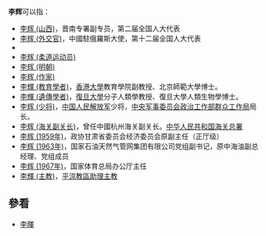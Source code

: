 '''李辉'''可以指：
*[[李辉_(山西)|李辉 (山西)]]，晋南专署副专员，第二届全国人大代表
*[[李辉_(外交官)|李辉 (外交官)]]，中國駐俄羅斯大使，第十二届全国人大代表
*{{tsl|en|Li Hui (footballer)|李辉 (足球运动员)}}
*[[李辉_(柔道运动员)|李辉 (柔道运动员)]]
*[[李辉_(明朝)|李辉 (明朝)]]
*[[李辉_(作家)|李辉 (作家)]]
*[[李輝_(教育學者)|李輝 (教育學者)]]，[[香港大學|香港大學]]教育學院副教授、北京師範大學博士。
*[[李輝_(遺傳學者)|李輝 (遺傳學者)]]，[[復旦大學|復旦大學]]分子人類學教授、復旦大學人類生物學博士。
*[[李辉_(少将)|李辉 (少将)]]，[[中国人民解放军|中国人民解放军]]少将，[[中央军事委员会政治工作部群众工作局|中央军事委员会政治工作部群众工作局]]局长。
*[[李辉_(海关副关长)|李辉 (海关副关长)]]，曾任中國杭州海关副关长。[https://web.archive.org/web/20180704093829/http://www.customs.gov.cn/customs/302249/mtjj35/1919192/index.html 中华人民共和国海关总署]
*[[李辉_(1959年)|李辉 (1959年)]]，政协甘肃省委员会经济委员会原副主任（正厅级）
*[[李辉_(1963年)|李辉 (1963年)]]，国家石油天然气管网集团有限公司党组副书记，原中海油副总经理、党组成员
*[[李辉_(1967年)|李辉 (1967年)]]，国家体育总局办公厅主任
*[[李輝_(主教)|李輝 (主教)]]，[[天主教平涼教區|平涼教區助理主教]]

== 參看 ==
* [[李暉|李暉]]

{{消歧义|H辉|Cat=二字李姓人名消歧义}}